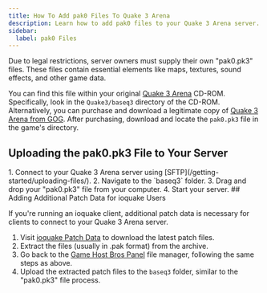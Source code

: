 ```yaml
---
title: How To Add pak0 Files To Quake 3 Arena
description: Learn how to add pak0 files to your Quake 3 Arena server.
sidebar:
  label: pak0 Files
---
```


Due to legal restrictions, server owners must supply their own "pak0.pk3" files. These files contain essential elements like maps, textures, sound effects, and other game data.

You can find this file within your original [Quake 3 Arena](https://www.gamehostbros.com/quake-3-arena-server-hosting/) CD-ROM. Specifically, look in the `Quake3/baseq3` directory of the CD-ROM. Alternatively, you can purchase and download a legitimate copy of [Quake 3 Arena from GOG](https://www.gog.com/en/game/quake_iii_arena). After purchasing, download and locate the `pak0.pk3` file in the game's directory.

## Uploading the pak0.pk3 File to Your Server
<Steps>
1. Connect to your Quake 3 Arena server using [SFTP](/getting-started/uploading-files/).
2. Navigate to the `baseq3` folder.
3. Drag and drop your "pak0.pk3" file from your computer.
4. Start your server.
</Steps>
## Adding Additional Patch Data for ioquake Users

If you're running an ioquake client, additional patch data is necessary for clients to connect to your Quake 3 Arena server.
<Steps>
1. Visit [ioquake Patch Data](https://ioquake3.org/extras/patch-data/) to download the latest patch files.
2. Extract the files (usually in .pak format) from the archive.
3. Go back to the [Game Host Bros Panel](https://panel.gamehostbros.com/) file manager, following the same steps as above.
4. Upload the extracted patch files to the `baseq3` folder, similar to the "pak0.pk3" file process.
</Steps>